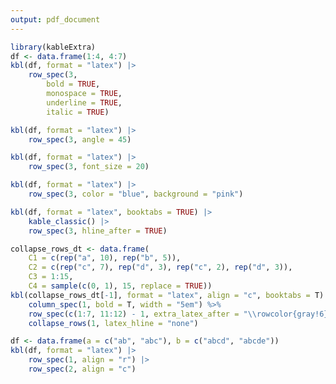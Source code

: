 ```yaml
---
output: pdf_document
---
```


```r
library(kableExtra)
df <- data.frame(1:4, 4:7)
kbl(df, format = "latex") |>
    row_spec(3,
        bold = TRUE,
        monospace = TRUE,
        underline = TRUE,
        italic = TRUE)
```

```r
kbl(df, format = "latex") |>
    row_spec(3, angle = 45)
```

```r
kbl(df, format = "latex") |>
    row_spec(3, font_size = 20)
```

```r
kbl(df, format = "latex") |>
    row_spec(3, color = "blue", background = "pink")
```

```r
kbl(df, format = "latex", booktabs = TRUE) |>
    kable_classic() |>
    row_spec(3, hline_after = TRUE)
```


```r
collapse_rows_dt <- data.frame(
    C1 = c(rep("a", 10), rep("b", 5)),
    C2 = c(rep("c", 7), rep("d", 3), rep("c", 2), rep("d", 3)),
    C3 = 1:15,
    C4 = sample(c(0, 1), 15, replace = TRUE))
kbl(collapse_rows_dt[-1], format = "latex", align = "c", booktabs = T) %>%
    column_spec(1, bold = T, width = "5em") %>%
    row_spec(c(1:7, 11:12) - 1, extra_latex_after = "\\rowcolor{gray!6}") %>%
    collapse_rows(1, latex_hline = "none")
```

```r
df <- data.frame(a = c("ab", "abc"), b = c("abcd", "abcde"))
kbl(df, format = "latex") |>
    row_spec(1, align = "r") |>
    row_spec(2, align = "c")
```